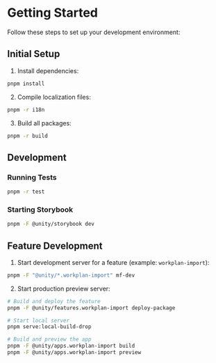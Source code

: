 
<Meta title="Overview/Getting Started" />

# Getting Started

Follow these steps to set up your development environment:

## Initial Setup

1. Install dependencies:

```bash
pnpm install
```

2. Compile localization files:

```bash
pnpm -r i18n
```

3. Build all packages:

```bash
pnpm -r build
```

## Development

### Running Tests

```bash
pnpm -r test
```

### Starting Storybook

```bash
pnpm -F @unity/storybook dev
```

## Feature Development

1. Start development server for a feature (example: `workplan-import`):

```bash
pnpm -F "@unity/*.workplan-import" mf-dev
```

2. Start production preview server:

```bash
# Build and deploy the feature
pnpm -F @unity/features.workplan-import deploy-package

# Start local server
pnpm serve:local-build-drop

# Build and preview the app
pnpm -F @unity/apps.workplan-import build
pnpm -F @unity/apps.workplan-import preview
```
